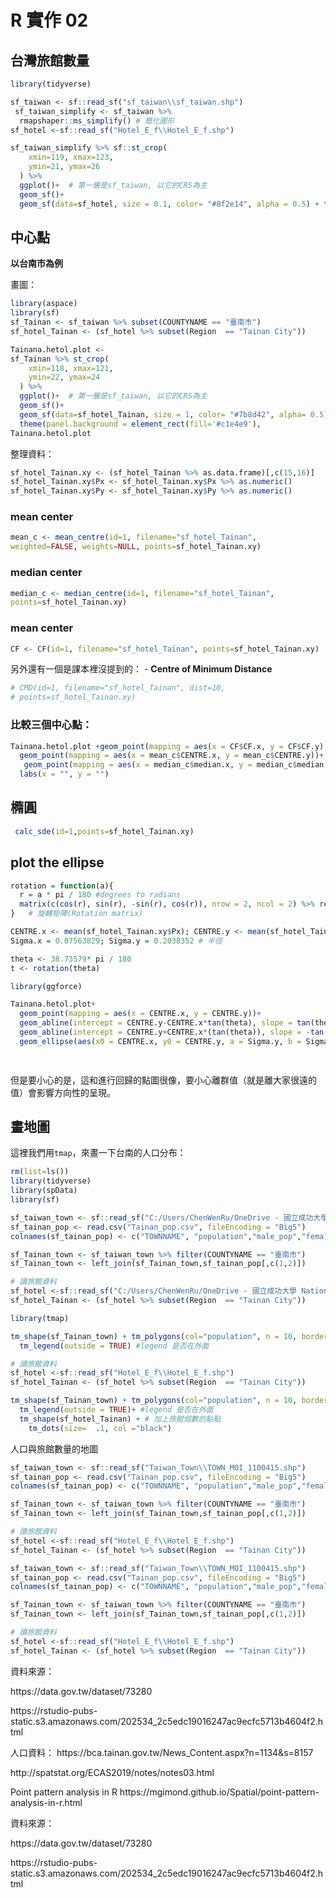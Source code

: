 # R 實作 02  {#a4_Rmap02}

## 台灣旅館數量

```r
library(tidyverse)

sf_taiwan <- sf::read_sf("sf_taiwan\\sf_taiwan.shp")
 sf_taiwan_simplify <- sf_taiwan %>%
  rmapshaper::ms_simplify() # 簡化圖形
sf_hotel <-sf::read_sf("Hotel_E_f\\Hotel_E_f.shp")
```


```r
sf_taiwan_simplify %>% sf::st_crop(
    xmin=119, xmax=123,
    ymin=21, ymax=26
  ) %>% 
  ggplot()+  # 第一層是sf_taiwan, 以它的CRS為主
  geom_sf()+
  geom_sf(data=sf_hotel, size = 0.1, color= "#8f2e14", alpha = 0.5) + theme(panel.background = element_rect(fill='#c1e4e9'),                        panel.grid.major=element_line(colour=NA))


```

## 中心點

**以台南市為例**

畫圖：

```r
library(aspace)
library(sf)
sf_Tainan <- sf_taiwan %>% subset(COUNTYNAME == "臺南市")
sf_hotel_Tainan <- (sf_hotel %>% subset(Region  == "Tainan City"))

Tainana.hetol.plot <- 
sf_Tainan %>% st_crop(
    xmin=118, xmax=121,
    ymin=22, ymax=24
  ) %>% 
  ggplot()+  # 第一層是sf_taiwan, 以它的CRS為主
  geom_sf()+
  geom_sf(data=sf_hotel_Tainan, size = 1, color= "#7b8d42", alpha= 0.5) + 
  theme(panel.background = element_rect(fill='#c1e4e9'),                        panel.grid.major=element_line(colour=NA))
Tainana.hetol.plot
```

整理資料：
```r
sf_hotel_Tainan.xy <- (sf_hotel_Tainan %>% as.data.frame)[,c(15,16)]
sf_hotel_Tainan.xy$Px <- sf_hotel_Tainan.xy$Px %>% as.numeric()
sf_hotel_Tainan.xy$Py <- sf_hotel_Tainan.xy$Py %>% as.numeric()
```


### mean center
```r
mean_c <- mean_centre(id=1, filename="sf_hotel_Tainan", 
weighted=FALSE, weights=NULL, points=sf_hotel_Tainan.xy)

```

### median center
```r
median_c <- median_centre(id=1, filename="sf_hotel_Tainan", 
points=sf_hotel_Tainan.xy)
```

### mean center
```r
CF <- CF(id=1, filename="sf_hotel_Tainan", points=sf_hotel_Tainan.xy)
```

另外還有一個是課本裡沒提到的：
- **Centre of Minimum Distance**


```r
# CMD(id=1, filename="sf_hotel_Tainan", dist=10, 
# points=sf_hotel_Tainan.xy)
```


### 比較三個中心點：

```r
Tainana.hetol.plot +geom_point(mapping = aes(x = CF$CF.x, y = CF$CF.y), shape = 11, color = "#483c4d", size = 3, alpha = 0.8)+
  geom_point(mapping = aes(x = mean_c$CENTRE.x, y = mean_c$CENTRE.y))+
   geom_point(mapping = aes(x = median_c$median.x, y = median_c$median.y), shape = 1, color = "#420a00", size = 3, alpha = 0.7)+
  labs(x = "", y = "")
```

## 橢圓


```r
 calc_sde(id=1,points=sf_hotel_Tainan.xy)

```
## plot the ellipse
```r
rotation = function(a){
  r = a * pi / 180 #degrees to radians
  matrix(c(cos(r), sin(r), -sin(r), cos(r)), nrow = 2, ncol = 2) %>% return()
}   # 旋轉矩陣(Rotation matrix)

CENTRE.x <- mean(sf_hotel_Tainan.xy$Px); CENTRE.y <- mean(sf_hotel_Tainan.xy$Py) # 圓心，就是平均
Sigma.x = 0.07563829; Sigma.y = 0.2038352 # 半徑

theta <- 38.73579* pi / 180
t <- rotation(theta)

library(ggforce)

Tainana.hetol.plot+
  geom_point(mapping = aes(x = CENTRE.x, y = CENTRE.y))+
  geom_abline(intercept = CENTRE.y-CENTRE.x*tan(theta), slope = tan(theta))+
  geom_abline(intercept = CENTRE.y+CENTRE.x*(tan(theta)), slope = -tan(theta))+
  geom_ellipse(aes(x0 = CENTRE.x, y0 = CENTRE.y, a = Sigma.y, b = Sigma.x, angle = theta)) 
  



```

但是要小心的是，這和進行回歸的點圖很像，要小心離群值（就是離大家很遠的值）會影響方向性的呈現。

## 畫地圖

這裡我們用`tmap`，來畫一下台南的人口分布：

```r
rm(list=ls())
library(tidyverse)
library(spData)
library(sf)
```


```r
sf_taiwan_town <- sf::read_sf("C:/Users/ChenWenRu/OneDrive - 國立成功大學 National Cheng Kung University/R_Project/Spatial Analysis/mapdata202104280245\\TOWN_MOI_1100415.shp")
sf_tainan_pop <- read.csv("Tainan_pop.csv", fileEncoding = "Big5")
colnames(sf_tainan_pop) <- c("TOWNNAME", "population","male_pop","female_pop" )

sf_Tainan_town <- sf_taiwan_town %>% filter(COUNTYNAME == "臺南市")
sf_Tainan_town <- left_join(sf_Tainan_town,sf_tainan_pop[,c(1,2)])

# 讀旅館資料
sf_hotel <-sf::read_sf("C:/Users/ChenWenRu/OneDrive - 國立成功大學 National Cheng Kung University/R_Project/Spatial Analysis/Hotel_E_f\\Hotel_E_f.shp")
sf_hotel_Tainan <- (sf_hotel %>% subset(Region  == "Tainan City"))

```

```r
library(tmap)

tm_shape(sf_Tainan_town) + tm_polygons(col="population", n = 10, border.col = "white", palette = "Greens")+ # n: 幾個級距 ; 可在裡面加上 breaks = c(0, 23000, 27000, 100000 ) 照裡面的數字分級
  tm_legend(outside = TRUE) #legend 是否在外面
```
```r
# 讀旅館資料
sf_hotel <-sf::read_sf("Hotel_E_f\\Hotel_E_f.shp")
sf_hotel_Tainan <- (sf_hotel %>% subset(Region  == "Tainan City"))

tm_shape(sf_Tainan_town) + tm_polygons(col="population", n = 10, border.col = "white", palette = "Greens",legend.hist = TRUE)+ # n: 幾個級距 ; 可在裡面加上 breaks = c(0, 23000, 27000, 100000 ) 照裡面的數字分級; legend.hist 長條圖
  tm_legend(outside = TRUE)+ #legend 是否在外面
  tm_shape(sf_hotel_Tainan) + # 加上旅館個數的點點   
    tm_dots(size=  .1, col ="black") 
```
人口與旅館數量的地圖

```r
sf_taiwan_town <- sf::read_sf("Taiwan_Town\\TOWN_MOI_1100415.shp")
sf_tainan_pop <- read.csv("Tainan_pop.csv", fileEncoding = "Big5")
colnames(sf_tainan_pop) <- c("TOWNNAME", "population","male_pop","female_pop" )

sf_Tainan_town <- sf_taiwan_town %>% filter(COUNTYNAME == "臺南市")
sf_Tainan_town <- left_join(sf_Tainan_town,sf_tainan_pop[,c(1,2)])

# 讀旅館資料
sf_hotel <-sf::read_sf("Hotel_E_f\\Hotel_E_f.shp")
sf_hotel_Tainan <- (sf_hotel %>% subset(Region  == "Tainan City"))

```

```r
sf_taiwan_town <- sf::read_sf("Taiwan_Town\\TOWN_MOI_1100415.shp")
sf_tainan_pop <- read.csv("Tainan_pop.csv", fileEncoding = "Big5")
colnames(sf_tainan_pop) <- c("TOWNNAME", "population","male_pop","female_pop" )

sf_Tainan_town <- sf_taiwan_town %>% filter(COUNTYNAME == "臺南市")
sf_Tainan_town <- left_join(sf_Tainan_town,sf_tainan_pop[,c(1,2)])

# 讀旅館資料
sf_hotel <-sf::read_sf("Hotel_E_f\\Hotel_E_f.shp")
sf_hotel_Tainan <- (sf_hotel %>% subset(Region  == "Tainan City"))

```

資料來源：

https://data.gov.tw/dataset/73280

https://rstudio-pubs-static.s3.amazonaws.com/202534_2c5edc19016247ac9ecfc5713b4604f2.html

人口資料：
https://bca.tainan.gov.tw/News_Content.aspx?n=1134&s=8157

http://spatstat.org/ECAS2019/notes/notes03.html

Point pattern analysis in R
https://mgimond.github.io/Spatial/point-pattern-analysis-in-r.html


資料來源：

https://data.gov.tw/dataset/73280

https://rstudio-pubs-static.s3.amazonaws.com/202534_2c5edc19016247ac9ecfc5713b4604f2.html
